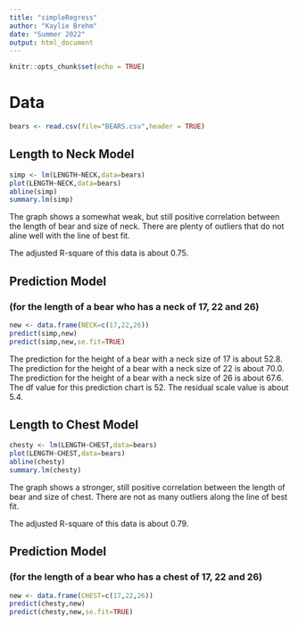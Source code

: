 ```yaml
---
title: "simpleRegress"
author: "Kaylie Brehm"
date: "Summer 2022"
output: html_document
---
```


```r
knitr::opts_chunk$set(echo = TRUE)
```

# Data

```r
bears <- read.csv(file="BEARS.csv",header = TRUE)
```

## Length to Neck Model  

```r
simp <- lm(LENGTH~NECK,data=bears)
plot(LENGTH~NECK,data=bears)
abline(simp)
summary.lm(simp)
```

The graph shows a somewhat weak, but still positive correlation between the length of bear and size of neck. There are plenty of outliers that do not aline well with the line of best fit.

The adjusted R-square of this data is about 0.75.

## Prediction Model 

### (for the length of a bear who has a neck of 17, 22 and 26)


```r
new <- data.frame(NECK=c(17,22,26))
predict(simp,new)
predict(simp,new,se.fit=TRUE)
```

The prediction for the height of a bear with a neck size of 17 is about 52.8. The prediction for the height of a bear with a neck size of 22 is about 70.0. The prediction for the height of a bear with a neck size of 26 is about 67.6. The df value for this prediction chart is 52. The residual scale value is about 5.4.

## Length to Chest Model

```r
chesty <- lm(LENGTH~CHEST,data=bears)
plot(LENGTH~CHEST,data=bears)
abline(chesty)
summary.lm(chesty)
```

The graph shows a stronger, still positive correlation between the length of bear and size of chest. There are not as many outliers along the line of best fit.

The adjusted R-square of this data is about 0.79.


## Prediction Model 

### (for the length of a bear who has a chest of 17, 22 and 26)

```r
new <- data.frame(CHEST=c(17,22,26))
predict(chesty,new)
predict(chesty,new,se.fit=TRUE)
```
